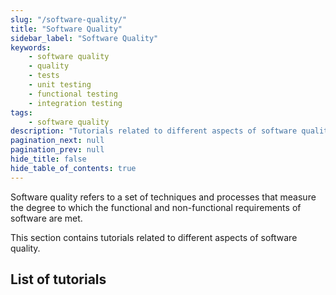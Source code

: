 ```yaml
---
slug: "/software-quality/"
title: "Software Quality"
sidebar_label: "Software Quality"
keywords:
    - software quality
    - quality
    - tests
    - unit testing
    - functional testing
    - integration testing
tags:
    - software quality
description: "Tutorials related to different aspects of software quality. Techniques and processes that measure the degree to which the functional and non-functional requirements of software are met."
pagination_next: null
pagination_prev: null
hide_title: false
hide_table_of_contents: true
---
```


Software quality refers to a set of techniques and processes that measure the degree to which the functional and non-functional requirements of software are met.

This section contains tutorials related to different aspects of software quality.

## List of tutorials


<ListOfDocsComponent idPrefixFilter="software-quality"/>
